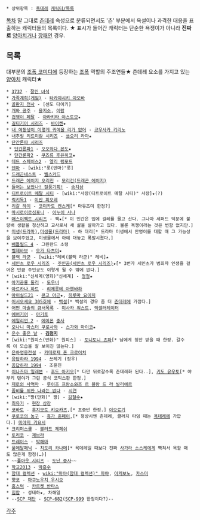  * 상위항목 : [[욕데레]] [[캐릭터/목록]]

[[목차]]
말 그대로 [[츤데레]] 속성으로 분류되면서도 '츤' 부분에서 욕설이나 과격한 대응을 표출하는 캐릭터들의 목록이다.
★ 표시가 들어간 캐릭터는 단순한 욕쟁이가 아니라 '''진짜로''' [[양아치]]거나 [[깡패]]인 경우.

== 목록 ==
대부분의 [[조폭 코미디]]에 등장하는 [[조폭]] 역할의 주조연들★
츤데레 요소를 가지고 있는 [[양아치]] 캐릭터★

 * [[3737]] - [[3737#s-2.2|잘린 녀석]]
 * [[가족계획(게임)]] - [[타카야시키 아오바]]
 * [[골판지 전사]] - [센도 다이키]
 * [[개와 공주]] - [[을지소]], [[이람]]
 * [[겁쟁이 페달]] - [[아라키타 야스토모]]★
 * [[길티기어 시리즈]] - [[바이켄]]★
 * [[내 여동생이 이렇게 귀여울 리가 없어]] - [[코우사카 키리노]]
 * [[내추럴 리드미칼 시리즈]] - [[쑈오리 라마]]★
 * [[단간론파 시리즈]]
  * [[단간론파1]] - [[오오와다 몬도]]★
  * [[단간론파2]] - [[쿠즈류 후유히코]]★
 * [[데드 스페이스2]] - [[엘리 랭포드]]
 * [[덴마]] - [wiki:"롯(덴마)"롯]
 * [[드래곤네스트]] - [[벨스커드]]
 * [[드래곤 에이지 오리진]] - [[모리건(드래곤 에이지)]]
 * [[들어는 보았나! 질풍기획!]] - [[송치삼]]
 * [[디트로이트 메탈 시티]] - [wiki:"사장(디트로이트 메탈 시티)" 사장]★(?)
 * [[럭키독1]] - [[이반 피오레]]
 * [[리갈 하이]] - [[코미카도 켄스케]][* 마유즈미 한정?]
 * [[마시로이로심포니]] - [[이누이 사나]]
 * [[매스이펙트 시리즈]] - 잭★[* 이 인간은 입에 걸레를 물고 산다. 그나마 셰퍼드 덕분에 불량배 생활을 청산하고 교사로서 새 삶을 살아가고 있다. 물론 욕쟁이라는 것은 변함 없지만.]
 * [[미생(드라마)]],[[미생물(드라마)]] - 하 대리[* 드라마 미생에서 안영이를 대할 때 그 가능성을 보여주었고, 미생물에서 아예 대놓고 폭발시켰다.]
 * [[배틀필드 4]] - 그린란드 소령
 * [[벨제바브]] - [[오가 타츠미]]★
 * [[블랙 라군]] - [wiki:"레비(블랙 라군)" 레비]★
 * [[세인츠 로우 시리즈]] - [[주인공(세인츠 로우 시리즈)]]★[* 3번가 세인츠가 범죄자 인생을 걸어온 만큼 주인공도 이렇게 될 수 밖에 없다.]
 * [wiki:"신세계(영화)"신세계] - [[정청]]★
 * [[아기공룡 둘리]] - [[도우너]]
 * [[아르카나 하트]] - [[리제롯테 아헨바하]]
 * [[아이실드21]] - [[콘고 아곤]]★, [[히루마 요이치]]
 * [[어서오세요 305호에]] - [[백설]][* 백설의 경우 좀 더 [[츤데레]]에 가깝다.]
 * [[어떤 마술의 금서목록]] - [[미사카 워스트]], [[액셀러레이터]]
 * [[에어기어]] - [[아기토]]
 * [[에일리언 2]] - [[에이폰]] [[중사]]
 * [[오나니 마스터 쿠로사와]] - [[스가와 마이코]]★
 * [[운수 좋은 날]] - '''[[김첨지]]'''
 * [wiki:"원피스(만화)" 원피스] - [[토니토니 쵸파]][* 남에게 칭찬 받을 때 한정. 갈수록 이 모습을 잘 보이진 않는다.]
 * [[은하영웅전설]] - [[카테로제 폰 크로이처]]
 * [[응답하라 1994]] - 쓰레기 (정우)
 * [[응답하라 1994]] - 조윤진
 * [[이나즈마 일레븐]] - [[후도 아키오]][* 다만 뒤로갈수록 츤데레화 된다..], [[키도 유우토]][* 야부키 텐야가 그린 공식 코믹스판 한정.]
 * [[제로의 사역마]] - [[루이즈 프랑소와즈 르 블랑 드 라 발리에르]]
 * [[좀비를 위한 나라는 없다]] - [[시연(좀비를 위한 나라는 없다)|시연]]
 * [wiki:"짱(만화)" 짱] - [[김철수]]★
 * [[최유기]] - [[현장 삼장]]
 * [[코바토]] - [[후지모토 키요카즈]],[* 초중반 한정.] [[이오료기]]
 * [[쿠로코의 농구]] - [[휴가 준페이]],[* 평상시엔 츤데레, 클러치 타임 때는 [[욕데레]]에 가깝다.] [[미야지 키요시]]
 * [[크리퍼스큘]] - [[블러드 체페쉬]]
 * [[토리코]] - [[제브라]]
 * [[트레이스(웹툰)|트레이스]] - [[박해마]]
 * [[풀메탈패닉]] - [[치도리 카나메]][* 욕데레일 때보다 진짜 [[사가라 소스케]]에게 빡쳐서 욕할 때도 많은게 함정(…)]
 * ~~[[폴아웃 시리즈]] - [[도난 중사]]~~
 * [[학교2013]] - [[박흥수]]
 * [[함대 컬렉션]] - [[wiki:"마야(함대 컬렉션)" 마야]], [[아케보노]], [[카스미]]
 * [[햣코]] - [[마쿠노우치 우시오]]
 * [[홈스턱]] - [[카르켓 반타스]]
 * [[힙합]] - 성태하★, 차해일
 * --[[SCP 재단]] - [[SCP-682]]([[SCP-999]] 한정이다?)--

[[각주]]
